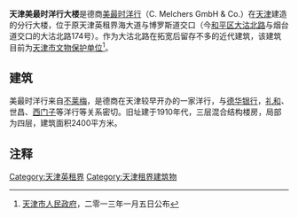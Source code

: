 {{文物保护单位
| 级别 = 省级
| 省区市 = 天津市
| 名称 = 美最时洋行旧址
| 图片 = [[File:原美国兵营.jpg|200px]]
| 编号 = 4-53
| 分类 = 近现代重要史迹及代表性建筑
| 时代 = 中华民国
| 所在 = [[天津市|天津市]][[和平区_(天津市)|和平区]]
| 登录 = 2013年1月5日
}}
'''天津美最时洋行大楼'''是德商[[美最时洋行|美最时洋行]]（C. Melchers GmbH & Co.）在[[天津|天津]]建造的分行大楼，位于原天津英租界海大道与博罗斯道交口（今[[和平区_(天津市)|和平区]][[大沽北路|大沽北路]]与烟台道交口的大沽北路174号）。作为大沽北路在拓宽后留存不多的近代建筑，该建筑目前为[[天津市文物保护单位|天津市文物保护单位]]<ref>[[天津市人民政府|天津市人民政府]]，二零一三年一月五日公布</ref>。

== 建筑 ==
美最时洋行来自[[不莱梅|不莱梅]]，是德商在天津较早开办的一家洋行，与[[德华银行|德华银行]]，[[礼和洋行|礼和]]、世昌、[[西门子公司|西门子]]等洋行等关系密切。旧址建于1910年代，三层混合结构楼房，局部为四层，建筑面积2400平方米。
== 注释 ==
<div class="references-small">
<references />
</div>

{{天津市文物保护单位}}

[[Category:天津英租界|Category:天津英租界]]
[[Category:天津租界建筑物|Category:天津租界建筑物]]